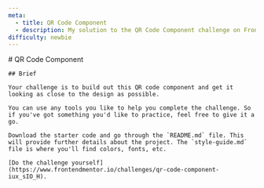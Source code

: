 ```yaml
---
meta:
  - title: QR Code Component
  - description: My solution to the QR Code Component challenge on Frontend Mentor
difficulty: newbie
---
```


<div>
  <div className="prose-sm md:prose lg:prose-lg">
    # QR Code Component

    ## Brief

    Your challenge is to build out this QR code component and get it looking as close to the design as possible.

    You can use any tools you like to help you complete the challenge. So if you've got something you'd like to practice, feel free to give it a go.

    Download the starter code and go through the `README.md` file. This will provide further details about the project. The `style-guide.md` file is where you'll find colors, fonts, etc.

    [Do the challenge yourself](https://www.frontendmentor.io/challenges/qr-code-component-iux_sIO_H).
  </div>
</div>
